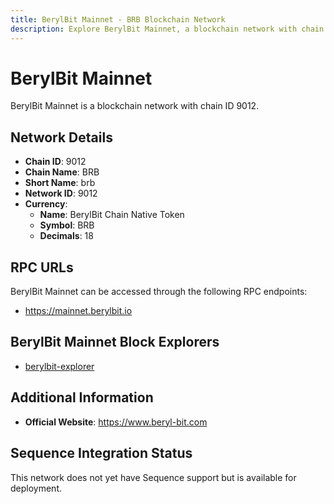 ```yaml
--- 
title: BerylBit Mainnet - BRB Blockchain Network
description: Explore BerylBit Mainnet, a blockchain network with chain ID 9012. Learn about its native currency, BerylBit Chain Native Token, and how to interact with the network.
---
```


# BerylBit Mainnet

BerylBit Mainnet is a blockchain network with chain ID 9012.

## Network Details

- **Chain ID**: 9012
- **Chain Name**: BRB
- **Short Name**: brb
- **Network ID**: 9012
- **Currency**: 
  - **Name**: BerylBit Chain Native Token
  - **Symbol**: BRB
  - **Decimals**: 18

## RPC URLs

BerylBit Mainnet can be accessed through the following RPC endpoints:

- https://mainnet.berylbit.io

## BerylBit Mainnet Block Explorers

- [berylbit-explorer](https://explorer.berylbit.io)

## Additional Information

- **Official Website**: https://www.beryl-bit.com

## Sequence Integration Status

This network does not yet have Sequence support but is available for deployment.
